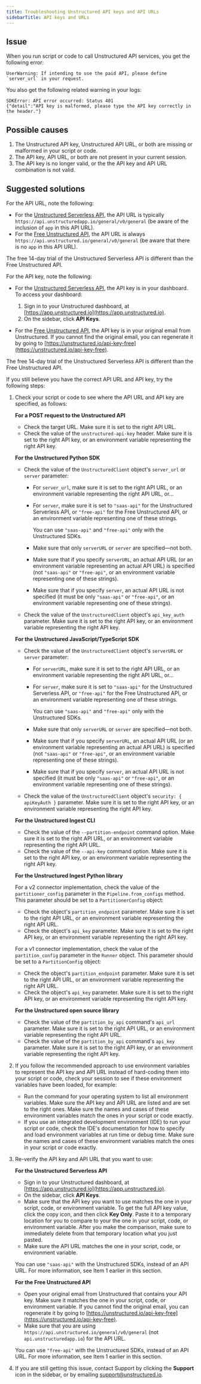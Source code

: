 ```yaml
---
title: Troubleshooting Unstructured API keys and API URLs
sidebarTitle: API keys and URLs
---
```


## Issue

When you run script or code to call Unstructured API services, you get the following error:

```
UserWarning: If intending to use the paid API, please define `server_url` in your request.
```

You also get the following related warning in your logs:

```
SDKError: API error occurred: Status 401
{"detail":"API key is malformed, please type the API key correctly in the header."}
```

## Possible causes

1. The Unstructured API key, Unstructured API URL, or both are missing or malformed in your script or code.
2. The API key, API URL, or both are not present in your current session.
3. The API key is no longer valid, or the the API key and API URL combination is not valid.

## Suggested solutions

For the API URL, note the following:

- For the [Unstructured Serverless API](/api-reference/api-services/saas-api-development-guide), the API URL is typically `https://api.unstructuredapp.io/general/v0/general` (be aware of the inclusion of `app` in this API URL).
- For the [Free Unstructured API](/api-reference/api-services/free-api), the API URL is always `https://api.unstructured.io/general/v0/general` (be aware that there is no `app` in this API URL).

<Note>The free 14-day trial of the Unstructured Serverless API is different than the Free Unstructured API.</Note>

For the API key, note the following:

- For the [Unstructured Serverless API](/api-reference/api-services/saas-api-development-guide), the API key is in your dashboard. To access your dashboard:

  1. Sign in to your Unstructured dashboard, at [https://app.unstructured.io](https://app.unstructured.io).
  2. On the sidebar, click **API Keys**.

- For the [Free Unstructured API](/api-reference/api-services/free-api), the API key is in your original email from Unstructured. If you cannot find the original email, you can regenerate it by going to [https://unstructured.io/api-key-free](https://unstructured.io/api-key-free).

<Note>The free 14-day trial of the Unstructured Serverless API is different than the Free Unstructured API.</Note>

If you still believe you have the correct API URL and API key, try the following steps:

1. Check your script or code to see where the API URL and API key are specified, as follows:

   **For a POST request to the Unstructured API**

   - Check the target URL. Make sure it is set to the right API URL.
   - Check the value of the `unstructured-api-key` header. Make sure it is set to the right API key, or an environment variable representing the right API key.

   **For the Unstructured Python SDK**

   - Check the value of the `UnstructuredClient` object's `server_url` or `server` parameter:

     - For `server_url`, make sure it is set to the right API URL, or an environment variable representing the right API URL, or...
     - For `server`, make sure it is set to `"saas-api"` for the Unstructured Serverless API, or `"free-api"` for the Free Unstructured API, or an environment variable representing one of these strings.

       <Note>You can use `"saas-api"` and `"free-api"` only with the Unstructured SDKs.</Note>

     - Make sure that only `serverURL` or `server` are specified&mdash;not both.
     - Make sure that if you specify `serverURL`, an actual API URL (or an environment variable representing an actual API URL) is specified (not `"saas-api"` or `"free-api"`, or an environment variable representing one of these strings).
     - Make sure that if you specify `server`, an actual API URL is not specified (it must be only `"saas-api"` or `"free-api"`, or an environment variable representing one of these strings).

   - Check the value of the `UnstructuredClient` object's `api_key_auth` parameter. Make sure it is set to the right API key, or an environment variable representing the right API key.

   **For the Unstructured JavaScript/TypeScript SDK**

   - Check the value of the `UnstructuredClient` object's `serverURL` or `server` parameter:

     - For `serverURL`, make sure it is set to the right API URL, or an environment variable representing the right API URL, or...
     - For `server`, make sure it is set to `"saas-api"` for the Unstructured Serverless API, or `"free-api"` for the Free Unstructured API, or an environment variable representing one of these strings.

       <Note>You can use `"saas-api"` and `"free-api"` only with the Unstructured SDKs.</Note>

     - Make sure that only `serverURL` or `server` are specified&mdash;not both.
     - Make sure that if you specify `serverURL`, an actual API URL (or an environment variable representing an actual API URL) is specified (not `"saas-api"` or `"free-api"`, or an environment variable representing one of these strings).
     - Make sure that if you specify `server`, an actual API URL is not specified (it must be only `"saas-api"` or `"free-api"`, or an environment variable representing one of these strings).

   - Check the value of the `UnstructuredClient` object's `security: { apiKeyAuth }` parameter. Make sure it is set to the right API key, or an environment variable representing the right API key.
     
   **For the Unstructured Ingest CLI**

   - Check the value of the `--partition-endpoint` command option. Make sure it is set to the right API URL, or an environment variable representing the right API URL.
   - Check the value of the `--api-key` command option. Make sure it is set to the right API key, or an environment variable representing the right API key.

   **For the Unstructured Ingest Python library**

   For a v2 connector implementation, check the value of the `partitioner_config` parameter in the `Pipeline.from_configs` method. This parameter should be set to a `PartitionerConfig` object:

   - Check the object's `partition_endpoint` parameter. Make sure it is set to the right API URL, or an environment variable representing the right API URL.
   - Check the object's `api_key` parameter. Make sure it is set to the right API key, or an environment variable representing the right API key.

   For a v1 connector implementation, check the value of the `partition_config` parameter in the `Runner` object. This parameter should be set to a `PartitionConfig` object:

   - Check the object's `partition_endpoint` parameter. Make sure it is set to the right API URL, or an environment variable representing the right API URL.
   - Check the object's `api_key` parameter. Make sure it is set to the right API key, or an environment variable representing the right API key.
   
   **For the Unstructured open source library**

   - Check the value of the `partition_by_api` command's `api_url` parameter. Make sure it is set to the right API URL, or an environment variable representing the right API URL.
   - Check the value of the `partition_by_api` command's `api_key` parameter. Make sure it is set to the right API key, or an environment variable representing the right API key.

2. If you follow the recommended approach to use environment variables to represent the API key and API URL instead of hard-coding them into your script or code, check your session to see if these environment variables have been loaded, for example:

   - Run the command for your operating system to list all environment variables. Make sure the API key and API URL are listed and are set to the right ones. Make sure the names and cases of these environment variables match the ones in your script or code exactly.
   - If you use an integrated development environment (IDE) to run your script or code, check the IDE's documentation for how to specify and load environment variables at run time or debug time. Make sure the names and cases of these environment variables match the ones in your script or code exactly.

3. Re-verify the API key and API URL that you want to use:

   **For the Unstructured Serverless API**

   - Sign in to your Unstructured dashboard, at [https://app.unstructured.io](https://app.unstructured.io).
   - On the sidebar, click **API Keys**.
   - Make sure that the API key you want to use matches the one in your script, code, or environment variable. To get the full API key value, click the copy icon, and then click **Key Only**. Paste it to a temporary location for you to compare to your the one in your script, code, or environment variable. After you make the comparison, make sure to immediately delete from that temporary location what you just pasted.
   - Make sure the API URL matches the one in your script, code, or environment variable.
   
   <Note>You can use `"saas-api"` with the Unstructured SDKs, instead of an API URL. For more information, see Item 1 earlier in this section.</Note>

   **For the Free Unstructured API**

   - Open your original email from Unstructured that contains your API key. Make sure it matches the one in your script, code, or environment variable. If you cannot find the original email, you can regenerate it by going to [https://unstructured.io/api-key-free](https://unstructured.io/api-key-free).
   - Make sure that you are using `https://api.unstructured.io/general/v0/general` (not `api.unstructuredapp.io`) for the API URL. 
   
   <Note>You can use `"free-api"` with the Unstructured SDKs, instead of an API URL. For more information, see Item 1 earlier in this section.</Note>

4. If you are still getting this issue, contact Support by clicking the **Support** icon in the sidebar, or by emailing [support@unstructured.io](mailto:support@unstructured.io).

